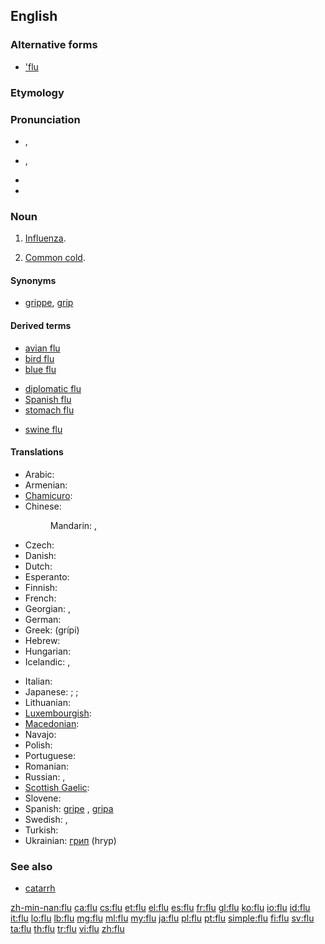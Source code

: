 ==English==
{{wikipedia|Influenza}}

===Alternative forms===
* [['flu]] {{qualifier|dated}}

===Etymology===
{{abbreviation of|influenza}}

===Pronunciation===
* {{a|UK}} {{IPA|/fluː/}}, {{SAMPA|/flu:/}}
* {{a|Aus}} {{IPA|/flʉː/}}, {{SAMPA|/fl}:/}}
* {{audio|en-us-flu.ogg|Audio (US)}}
* {{homophones|flew|flue}}

===Noun===
{{en-noun}}

# [[influenza|Influenza]].
# {{informal}} [[common cold|Common cold]].

====Synonyms====
* {{sense|influenza}} [[grippe]], [[grip]]

====Derived terms====
{{rel-top3|Terms derived from ''flu''}}
* [[avian flu]]
* [[bird flu]]
* [[blue flu]]
{{rel-mid3}}
* [[diplomatic flu]]
* [[Spanish flu]]
* [[stomach flu]]
{{rel-mid3}}
* [[swine flu]]
{{rel-bottom}}

====Translations====
{{trans-top|influenza}}
* Arabic: {{t|ar|إنفلونزا|f|tr='influwinzaa}}
* Armenian: {{t-|hy|գրիպ|tr=grip}}
* [[Chamicuro]]: {{tø|ccc|e'tes̈huli}}
* Chinese:
*: Mandarin: {{t-|cmn|流行性感冒|tr=liúxíngxìnggǎnmào|sc=Hani}}, {{t|cmn|流感|tr=liúgǎn|sc=Hani}}
* Czech: {{t-|cs|chřipka|f}}
* Danish: {{t-|da|influenza|c}}
* Dutch: {{t+|nl|griep|f}}
* Esperanto: {{t-|eo|gripo|xs=Esperanto}}
* Finnish: {{t+|fi|influenssa}}
* French: {{t+|fr|grippe|f}}
* Georgian: {{t|ka|ინფლუენცია|tr=inp'luenc'ia|sc=Geor}}, {{t|ka|გრიპი|tr=gripi|sc=Geor}}
* German: {{t+|de|Grippe|f}}
* Greek: {{t+|el|γρίπη|f}} (grípi)
* Hebrew: {{t-|he|שפעת|f|tr=shapa'at}}
* Hungarian: {{t+|hu|influenza}}
* Icelandic: {{t+|is|flensa|f}}, {{t+|is|inflúensa|f}}
{{trans-mid}}
* Italian: {{t+|it|influenza|f}}
* Japanese: {{qualifier|general}} {{t+|ja|風邪|tr=kaze}}; {{qualifier|detailed}} {{t|ja|ウイルス性の風邪|tr=uirusu-sei no kaze}}; {{qualifier|medical}} {{t+|ja|流行性感冒|tr=ryūkōsē-kanbō}}
* Lithuanian: {{t-|lt|gripas|m|xs=Lithuanian}}
* [[Luxembourgish]]: {{t|lb|Gripp|f}}
* [[Macedonian]]: {{t|mk|грип|m|tr=grip}}
* Navajo: {{tø|nv|tahoniigááh}}
* Polish: {{t+|pl|grypa|f}}
* Portuguese: {{t+|pt|gripe|f}}
* Romanian: {{t|ro|gripă}}
* Russian: {{t+|ru|грипп|m|tr=gripp}}, {{t|ru|инфлюэнца|f|tr=infljuénca}}
* [[Scottish Gaelic]]: {{t-|gd|cnatan mòr|m|xs=Scottish Gaelic}}
* Slovene: {{t+|sl|gripa|f}}
* Spanish: [[gripe]] {{f}}, [[gripa]] {{f}} {{qualifier|Colombia|Mexico}}
* Swedish: {{t-|sv|influensa|c}}, {{t+|sv|flunsa|c}}
* Turkish: {{t|tr|grip}}
* Ukrainian: [[грип]] {{m}} (hryp)
{{trans-bottom}}

{{trans-see|common cold}}

===See also===
* [[catarrh]]

[[zh-min-nan:flu]]
[[ca:flu]]
[[cs:flu]]
[[et:flu]]
[[el:flu]]
[[es:flu]]
[[fr:flu]]
[[gl:flu]]
[[ko:flu]]
[[io:flu]]
[[id:flu]]
[[it:flu]]
[[lo:flu]]
[[lb:flu]]
[[mg:flu]]
[[ml:flu]]
[[my:flu]]
[[ja:flu]]
[[pl:flu]]
[[pt:flu]]
[[simple:flu]]
[[fi:flu]]
[[sv:flu]]
[[ta:flu]]
[[th:flu]]
[[tr:flu]]
[[vi:flu]]
[[zh:flu]]